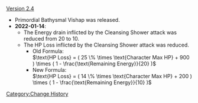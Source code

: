 [[Version 2.4]]
* Primordial Bathysmal Vishap was released.
* '''2022-01-14''':
** The Energy drain inflicted by the Cleansing Shower attack was reduced from 20 to 10.{{Verify}}
** The HP Loss inflicted by the Cleansing Shower attack was reduced.
*** Old Formula:<br /><math>\text{HP Loss} = ( 25 \% \times \text{Character Max HP} + 900 ) \times ( 1 - \frac{\text{Remaining Energy}}{20} )</math>
*** New Formula:<br /><math>\text{HP Loss} = ( 14 \% \times \text{Character Max HP} + 200 ) \times ( 1 - \frac{\text{Remaining Energy}}{10} )</math>
<noinclude>[[Category:Change History]]</noinclude>